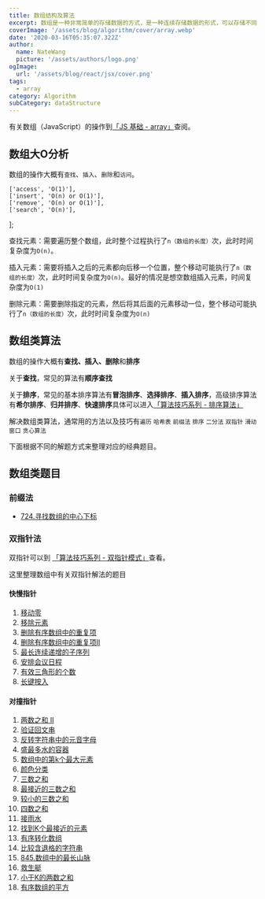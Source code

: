 ```yaml
---
title: 数组结构及算法
excerpt: 数组是一种非常简单的存储数据的方式，是一种连续存储数据的形式，可以存储不同类型的值
coverImage: '/assets/blog/algorithm/cover/array.webp'
date: '2020-03-16T05:35:07.322Z'
author:
  name: NateWang
  picture: '/assets/authors/logo.png'
ogImage:
  url: '/assets/blog/react/jsx/cover.png'
tags:
  - array
category: Algorithm
subCategory: dataStructure
---
```



有关数组（JavaScript）的操作到[「JS 基础 - array」](https://wangbaoqi.github.io/post/FrontEnd%2FJavaScript%2Fbasic%2F%E6%95%B0%E7%BB%84)查阅。

## 数组大O分析

数组的操作大概有`查找`、`插入`、`删除`和`访问`。

    ['access', 'O(1)'],
    ['insert', 'O(n) or O(1)'],
    ['remove', 'O(n) or O(1)'],
    ['search', 'O(n)'],
  ];


<Table head={arrTableHead} body={arrTablebody}/>

查找元素：需要遍历整个数组，此时整个过程执行了`n（数组的长度）`次，此时时间复杂度为`O(n)`。

插入元素：需要将插入之后的元素都向后移一个位置，整个移动可能执行了`n（数组的长度）`次，此时时间复杂度为`O(n)`。最好的情况是想空数组插入元素，时间复杂度为`O(1)`

删除元素：需要删除指定的元素，然后将其后面的元素移动一位，整个移动可能执行了`n（数组的长度）`次，此时时间复杂度为`O(n)`

## 数组类算法

数组的操作大概有**查找、插入、删除**和**排序**

关于**查找**，常见的算法有**顺序查找**

关于**排序**，常见的基本排序算法有**冒泡排序**、**选择排序**、**插入排序**，高级排序算法有**希尔排序**、**归并排序**、**快速排序**具体可以进入[「算法技巧系列 - 排序算法」](../专项突破系列/排序算法.md)

解决数组类算法，通常用的方法以及技巧有`遍历` `哈希表` `前缀法` `排序` `二分法` `双指针` `滑动窗口` `贪心算法`

下面根据不同的解题方式来整理对应的经典题目。

## 数组类题目

### 前缀法

* [724.寻找数组的中心下标](每日一题系列/数组篇/寻找数组的中心下标.md)

### 双指针法

双指针可以到 [「算法技巧系列 - 双指针模式」](../专项突破系列/双指针模式.md)查看。

这里整理数组中有关双指针解法的题目



#### 快慢指针

1. [移动零](../每日一题系列/双指针/移动零.md)
2. [移除元素](../每日一题系列/双指针/移除元素.md)
3. [删除有序数组中的重复项](../每日一题系列/双指针/删除有序数组中的重复项.md)
4. [删除有序数组中的重复项II](../每日一题系列/双指针/删除有序数组中的重复项II.md)
5. [最长连续递增的子序列](../每日一题系列/双指针/最长连续递增的子序列.md)
6. [安排会议日程](../每日一题系列/双指针/安排会议日程.md)
7. [有效三角形的个数](../每日一题系列/双指针/有效三角形的个数.md)
8. [长键按入](../每日一题系列/双指针/长键按入.md)

#### 对撞指针

1. [两数之和 II](../每日一题系列/双指针/两数之和II.md)
2. [验证回文串](./验证回文串/125.验证回文串%202.js)
3. [反转字符串中的元音字母](./反转字符串中元音字母/345.反转字符串中的元音字母%202.js)
4. [盛最多水的容器](./盛水最多的容器/11.盛最多水的容器%202.js)
5. [数组中的第k个最大元素](./数组中的第k个最大元素/215.数组中的第k个最大元素%203.js)
6. [颜色分类](./颜色分类/75.颜色分类%202.js)
7. [三数之和](./三数之和/15.三数之和.js)
8. [最接近的三数之和](./最接近的三数之和/16.最接近的三数之和.js)
9. [较小的三数之和](./较小的三数之和/较小的三数之和.js)
10. [四数之和](./四数之和/18.四数之和.js)
11. [接雨水](./接雨水/42.接雨水.js)
12. [找到K个最接近的元素](./找到K个最接近的元素/658.找到-k-个最接近的元素.js)
13. [有序转化数组](./有序转化数组/有序转化数组.js)
14. [比较含退格的字符串](./比较含退格的字符串/比较含退格的字符串.js)
15. [845.数组中的最长山脉](./845.数组中的最长山脉/845.数组中的最长山脉.js)
16. [救生艇](./救生艇/881.救生艇.js)
17. [小于K的两数之和](./小于K的两数之和/小于K的两数之和.js)
18. [有序数组的平方](./有序数组的平方/977.有序数组的平方.js)
